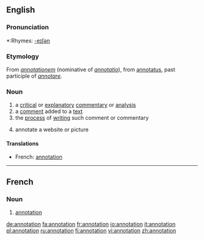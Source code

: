 ==English==

===Pronunciation===
*:Rhymes: [[Rhymes:English:-eɪʃǝn|-eɪʃǝn]]

===Etymology===
From {{L.}} ''[[annotationem]]'' (nominative of ''[[annotatio]]''), from [[annotatus]], past participle of ''[[annotare]]''.

===Noun===
{{wikipedia}}
{{en-noun}}

# a [[critical]] or [[explanatory]] [[commentary]] or [[analysis]]
# a [[comment]] added to a [[text]]
# the [[process]] of [[writing]] such comment or commentary
# {{computing}} annotate a website or picture

====Translations====
*French: [[#French|annotation]]

----
==French==

===Noun===
{{fr-noun|f}}

# [[#Noun|annotation]]

[[de:annotation]]
[[fa:annotation]]
[[fr:annotation]]
[[io:annotation]]
[[it:annotation]]
[[pl:annotation]]
[[ru:annotation]]
[[fi:annotation]]
[[vi:annotation]]
[[zh:annotation]]